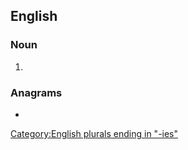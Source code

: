 ==English==

===Noun===
{{head|en|noun plural form}}

# {{plural of|enormity|lang=en}}

===Anagrams===
* {{anagrams|en|iminoester|metirosine}}

[[Category:English plurals ending in "-ies"]]